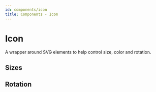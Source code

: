 ```yaml
---
id: components/icon
title: Components - Icon
---
```


# Icon

A wrapper around SVG elements to help control size, color and rotation.

<Example>
  <Icon>
    <WifiIcon />
  </Icon>
</Example>

## Sizes

<Example>
  <Icon size="xs">
    <WifiIcon />
  </Icon>
  <Icon size="sm">
    <WifiIcon />
  </Icon>
  <Icon size="md">
    <WifiIcon />
  </Icon>
  <Icon size="lg">
    <WifiIcon />
  </Icon>
  <Icon size="xl">
    <WifiIcon />
  </Icon>
</Example>

## Rotation

<Example direction="row">
  <Icon size="md">
    <WifiIcon />
  </Icon>
  <Icon size="md" rotate={90}>
    <WifiIcon />
  </Icon>
  <Icon size="md" rotate={180}>
    <WifiIcon />
  </Icon>
  <Icon size="md" rotate={270}>
    <WifiIcon />
  </Icon>
</Example>
